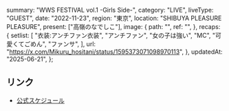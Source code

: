   summary: "WWS FESTIVAL vol.1 -Girls Side-",
  category: "LIVE",
  liveType: "GUEST",
  date: "2022-11-23",
  region: "東京",
  location: "SHIBUYA PLEASURE PLEASURE",
  present: ["高嶺のなでしこ"],
  image: {
    path: "",
    ref: "",
  },
  recaps: {
    setlist: [
      "衣装:アンチファン衣装",
      "アンチファン",
      "女の子は強い",
      "MC",
      "可愛くてごめん",
      "ファンサ",
    ],
    url: "https://x.com/Mikuru_hositani/status/1595373071098970113",
  },
  updatedAt: "2025-06-21",
};

## リンク

- [公式スケジュール](https://takanenonadeshiko.jp/?p=562)
